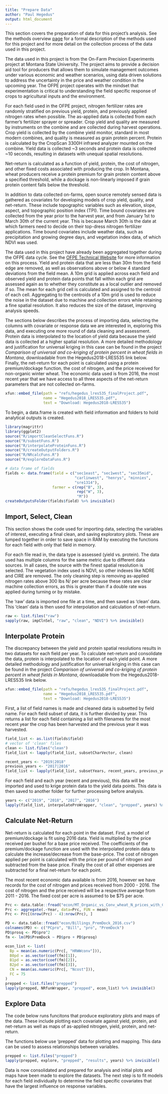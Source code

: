 ```yaml
---
title: "Prepare Data"
author: "Paul Hegedus"
output: html_document
---
```

This section covers the preparation of data for this project's analysis. See the methods overview [page](methods.html) for a formal description of the methods used for this project and for more detail on the collection process of the data used in this project.

The data used in this project is from the On-Farm Precision Experiments project at Montana State University. The project aims to provide a decision aid tool for producers that allows them to simulate management outcomes under various economic and weather scenarios, using data driven solutions to address the uncertainty in the price and weather condition in the upcoming year. The OFPE project operates with the mindset that experimentation is critical to understanding the field specific response of crops to agricultural inputs and the environment. 

For each field used in the OFPE project, nitrogen fertilizer rates are randomly stratified on previous yield, protein, and previously applied nitrogen rates when possible. The as-applied data is collected from each farmer's fertilizer sprayer or spreader. Crop yield and quality are measured by instruments on the combine and are collected during harvest operations. Crop yield is collected by the combine yield monitor, standard in most modern combines, and quality is measured as grain protein percent. Protein is calculated by the CropScan 3300H infrared analyzer mounted on the combine. Yield data is collected ~3 seconds and protein data is collected ~10 seconds, resulting in datasets with unequal spatial resolutions. 

Net-return is calculated as a function of yield, protein, the cost of nitrogen, and other fixed costs associated with producing the crop. In Montana, wheat producers receive a protein premium for grain protein content above a specified threshold, while a dockage is non-linearly imposed if grain protein content falls below the threshold.

In addition to data collected on-farms, open source remotely sensed data is gathered as covariates for developing models of crop yield, quality, and net-return. These include topographic variables such as elevation, slope, aspect, and topographic position index (TPI). Time bound covariates are collected from the year prior to the harvest year, and from January 1st to March 30th of the current year. This is because March 30th is the date at which farmers need to decide on their top-dress nitrogen fertilizer applications. Time bound covariates include weather data, such as precipitation and growing degree days, and vegetation index data, of which NDVI was used. 

The data used in this project have already been aggregated together during the OFPE data cycle. See the [OFPE Technical Website](https://paulhegedus.github.io/OFPE-Website/) for more information on this process. Yield and protein data that are less than 30m from the field edge are removed, as well as observations above or below 4 standard deviations from the field mean. A 10m grid is applied across each field and observed yield and protein data points that fall within each grid are assessed again as to whether they constitute as a local outlier and removed if so. The mean for each grid cell is calculated and assigned to the centroid of each cell. Aggregating to the centroids of a 10m grid is used to reduce the noise in the dataset due to machine and collection errors while retaining a fine spatial resolution. It also reduces the size of the dataset, improving analysis speeds.

The sections below describes the process of importing data, selecting the columns with covariate or response data we are interested in, exploring this data, and executing one more round of data cleaning and assessment. Protein data is interpolated to the location of yield data because the yield data is collected at a higher spatial resolution. A more detailed methodology and justification for universal kriging in this case can be found in the project *Comparison of universal and co-kriging of protein percent in wheat fields in Montana*, downloadable from the Hegedus2018-LRES535 link below. Finally, the net-return for each point is calculated using a protein premium/dockage function, the cost of nitrogen, and the price received for non-organic winter wheat. The economic data used is from 2016, the most recent year that we have access to all three aspects of the net-return parameters that are not collected on-farms.

```r
xfun::embed_file(path = "refs/hegedus_lres535_finalProject.pdf", 
                 name = "Hegedus2018_LRES535.pdf", 
                 text = "Download: Hegedus2018-LRES535")
```

To begin, a data.frame is created with field information and folders to hold analytical outputs is created.

```r
library(magrittr)
library(ggplot2)
source("R/importCleanSelectFuns.R")
source("R/subsetFuns.R")
source("R/interpolateProteinFuns.R")
source("R/createOutputFolders.R")
source("R/NRcalcFuns.R")
source("R/exploreDataFuns.R")

# data frame of fields
fields <- data.frame(field = c("sec1east", "sec1west", "sec35mid", 
                               "carlinwest", "henrys", "minnies",
                               "sre1314"),
                     farmer = c(rep("B", 3),
                                rep("W", 3),
                                "M"))
createOutputsFolder(fields$field) %>% invisible()
```

## Import, Select, Clean
This section shows the code used for importing data, selecting the variables of interest, executing a final clean, and saving exploratory plots. These are lumped together in order to save space in RAM by executing the functions for each field with only that field in memory. 

For each file read in, the data type is assessed (yield vs. protein). The data used has multiple columns for the same metric due to different data sources. In all cases, the source with the finest spatial resolution is selected. The vegetation index used is NDVI, so other indexes like NDRE and CIRE are removed. The only cleaning step is removing as-applied nitrogen rates above 300 lbs N/ per acre because these rates are clear machine collection errors, as this is greater than if a double rate was applied during turning or by mistake. 

The 'raw' data is imported one file at a time, and then saved as 'clean' data. This 'clean' data is then used for interpolation and calculation of net-return.

```r
raw <- list.files("raw") 
sapply(raw, impClnSel, "raw", "clean", "NDVI") %>% invisible()
```

## Interpolate Protein
The discrepancy between the yield and protein spatial resolutions results in two datasets for each field per year. To calculate net-return and consolidate the data, protein is interpolated to the location of each yield point. A more detailed methodology and justification for universal kriging in this case can be found in the project *Comparison of universal and co-kriging of protein percent in wheat fields in Montana*, downloadable from the Hegedus2018-LRES535 link below.

```r
xfun::embed_file(path = "refs/hegedus_lres535_finalProject.pdf", 
                 name = "Hegedus2018_LRES535.pdf", 
                 text = "Download: Hegedus2018-LRES535")
```

\newline

First, a list of field names is made and cleaned data is subsetted by field name. For each field subset of data, it is further divided by year. This returns a list for each field containing a list with filenames for the most recent year the crop has been harvested and the previous year it was harvested.

```r
field_list <- as.list(fields$field)
# vector of 'clean' files
clean <- list.files("clean") 
field_list <- lapply(field_list, subsetCharVector, clean)

recent_years <- "2019|2018"
previous_years <- "2017|2016"
field_list <- lapply(field_list, subsetYears, recent_years, previous_years)
```

For each field and each year (recent and previous), this data will be imported and used to krige protein data to the yield data points. This data is then saved to another folder for further processing before analysis. 

```r
years <- c("2019", "2018", "2017", "2016")
lapply(field_list, interpolateProWrapper, "clean", "prepped", years) %>% invisible()
```

## Calculate Net-Return
Net-return is calculated for each point in the dataset. First, a model of premium/dockage is fit using 2016 data. Yield is multiplied by the price received per bushel for a base price received. The coefficients of the premium/dockage function are used with the interpolated protein data to calculate the increase/decrease from the base-price. The cost of nitrogen applied per point is calculated with the price per pound of nitrogen and subtracted from the base price. Finally the cost of all other expenses are subtracted for a final net-return for each point.

The most recent economic data available is from 2016, however we have records for the cost of nitrogen and prices received from 2000 - 2016. The cost of nitrogen and the price received will be a respective average from 2011 - 2016. The fixed cost per acre is assumed to be $75 per acre.

```r
Prc <- data.table::fread("econ/MT_Organic_vs_Conv_wheat_N_prices_with_Climate.csv")
Prc <- aggregate(.~Year, data=Prc, FUN = mean)
Prc <- Prc[(nrow(Prc) - 4):nrow(Prc), ]

PD <- data.table::fread("econ/Billings_PremDock_2016.csv")
colnames(PD) <- c("PCpro", "Bill", "pro", "PremDock")
PD$prosq <- PD$pro^2
fm <- lm(PD$PremDock ~ PD$pro + PD$prosq) 

econ_list <- list(
  Bp = mean(as.numeric(Prc[, "HRWWconv"])),
  B0pd = as.vector(coef(fm)[1]),
  B1pd = as.vector(coef(fm)[2]),
  B2pd = as.vector(coef(fm)[3]),
  CN = mean(as.numeric(Prc[, "Ncost"])),
  FC = 75
)
prepped <- list.files("prepped")
lapply(prepped, NRfunWrapper, "prepped", econ_list) %>% invisible()
```

## Explore Data
The code below runs funcitons that produce exploratory plots and maps of the data. These include plotting each covariate against yield, protein, and net-return as well as maps of as-applied nitrogen, yield, protein, and net-return.

The functions below use 'prepped' data for plotting and mapping. This data can be used to assess relationships between variables.

```r
prepped <- list.files("prepped")
lapply(prepped, explore, "prepped", "results", years) %>% invisible()
```

Data is now consolidated and prepared for analysis and initial plots and maps have been made to explore the datasets. The next step is to fit models for each field individually to determine the field specific covariates that have the largest influence on response variables.

